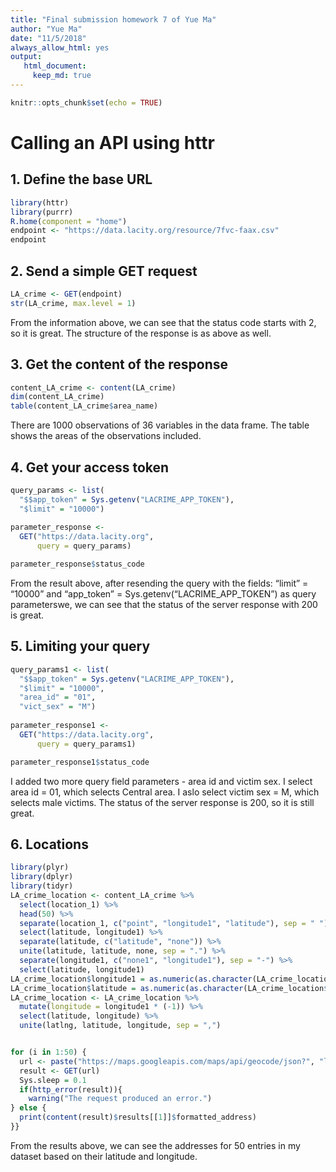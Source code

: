 ```yaml
---
title: "Final submission homework 7 of Yue Ma"
author: "Yue Ma"
date: "11/5/2018"
always_allow_html: yes
output: 
   html_document:
     keep_md: true
---
```


```r
knitr::opts_chunk$set(echo = TRUE)
```

# Calling an API using httr

## 1. Define the base URL

```r
library(httr)
library(purrr)
R.home(component = "home")
endpoint <- "https://data.lacity.org/resource/7fvc-faax.csv"
endpoint
```

## 2. Send a simple GET request
```r
LA_crime <- GET(endpoint)
str(LA_crime, max.level = 1)
```

From the information above, we can see that the status code starts with 2, so it is great.
The structure of the response is as above as well.

## 3. Get the content of the response
```r
content_LA_crime <- content(LA_crime)
dim(content_LA_crime)
table(content_LA_crime$area_name)
```

There are 1000 observations of 36 variables in the data frame. The table shows the areas of the observations included.

## 4. Get your access token
```r
query_params <- list(
  "$$app_token" = Sys.getenv("LACRIME_APP_TOKEN"),
  "$limit" = "10000")
    
parameter_response <-
  GET("https://data.lacity.org", 
      query = query_params)

parameter_response$status_code
```
From the result above, after resending the query with the fields: "limit" = "10000" and "app_token" = Sys.getenv("LACRIME_APP_TOKEN") as query parameterswe, we can see that the status of the server response with 200 is great.

## 5. Limiting your query
```r
query_params1 <- list(
  "$$app_token" = Sys.getenv("LACRIME_APP_TOKEN"),
  "$limit" = "10000",
  "area_id" = "01",
  "vict_sex" = "M")
    
parameter_response1 <-
  GET("https://data.lacity.org", 
      query = query_params1)

parameter_response1$status_code
```

I added two more query field parameters - area id and victim sex. I select area id = 01, which selects Central area. I aslo select victim sex = M, which selects male victims.
The status of the server response is 200, so it is still great.

## 6. Locations
```r
library(plyr)
library(dplyr)
library(tidyr)
LA_crime_location <- content_LA_crime %>%
  select(location_1) %>%
  head(50) %>%
  separate(location_1, c("point", "longitude1", "latitude"), sep = " ")%>%
  select(latitude, longitude1) %>%
  separate(latitude, c("latitude", "none")) %>%
  unite(latitude, latitude, none, sep = ".") %>%
  separate(longitude1, c("none1", "longitude1"), sep = "-") %>%
  select(latitude, longitude1)
LA_crime_location$longitude1 = as.numeric(as.character(LA_crime_location$longitude1))
LA_crime_location$latitude = as.numeric(as.character(LA_crime_location$latitude))
LA_crime_location <- LA_crime_location %>%
  mutate(longitude = longitude1 * (-1)) %>%
  select(latitude, longitude) %>%
  unite(latlng, latitude, longitude, sep = ",")


for (i in 1:50) {
  url <- paste("https://maps.googleapis.com/maps/api/geocode/json?", "latlng=", LA_crime_location[i,1], "&key=", Sys.getenv("GOOGLE_MAP_KEY"), sep = "")
  result <- GET(url)
  Sys.sleep = 0.1
  if(http_error(result)){
	warning("The request produced an error.")
} else {
  print(content(result)$results[[1]]$formatted_address)
}}

```
From the results above, we can see the addresses for 50 entries in my dataset based on their latitude and longitude. 
